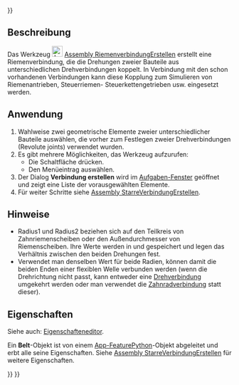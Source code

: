 <languages/>

{{UnfinishedDocu{{#translation:}}}}

{{Docnav/de
|[[Assembly_CreateJointGears/de|ZahnradverbindungErstellen]]
|[[Assembly_Preferences/de|Einstellungen]]
|[[Assembly_Workbench/de|Assembly]]
|IconL=Assembly_CreateJointGears.svg
|IconR=
|IconC=Workbench_Assembly.svg
}}

{{GuiCommand/de
|Name=Assembly CreateJointBelt
|Name/de=Assembly RiemenverbindungErstellen
|MenuLocation=Assembly → Zahnrad-/Riemenverbindung erstellen → Riemenverbindung erstellen
|Workbenches=[[Assembly_Workbench/de|Assembly]]
|Shortcut=
|Version=1.0
|SeeAlso=
}}

<span id="Description"></span>
==Beschreibung==

Das Werkzeug [[Image:Assembly_CreateJointBelt.svg|24px]] [[Assembly_CreateJointBelt/de|Assembly RiemenverbindungErstellen]] erstellt eine Riemenverbindung, die die Drehungen zweier Bauteile aus unterschiedlichen Drehverbindungen koppelt. In Verbindung mit den schon vorhandenen Verbindungen kann diese Kopplung zum Simulieren von Riemenantrieben, Steuerriemen- Steuerkettengetrieben usw. eingesetzt werden.

<span id="Usage"></span>
==Anwendung==

# Wahlweise zwei geometrische Elemente zweier unterschiedlicher Bauteile auswählen, die vorher zum Festlegen zweier Drehverbindungen (Revolute joints) verwendet wurden.
# Es gibt mehrere Möglichkeiten, das Werkzeug aufzurufen:
#* Die Schaltfläche {{Button|[[Image:Assembly_CreateJointBelt.svg|16px]] [[Assembly_CreateJointBelt/de|Riemenverbindung erstellen]]}} drücken.
#* Den Menüeintrag {{MenuCommand|Assembly →  Zahnrad-/Riemenverbindung erstellen →  [[Image:Assembly_CreateJointBelt.svg|16px]] Riemenverbindung erstellen}} auswählen.
# Der Dialog '''Verbindung erstellen''' wird im [[Task_panel/de|Aufgaben-Fenster]] geöffnet und zeigt eine Liste der vorausgewählten Elemente.
# Für weiter Schritte siehe [[Assembly_CreateJointFixed/de#Anwendung|Assembly StarreVerbindungErstellen]].

<span id="Notes"></span>
==Hinweise==

* Radius1 und Radius2 beziehen sich auf den Teilkreis von Zahnriemenscheiben oder den Außendurchmesser von Riemenscheiben. Ihre Werte werden in {{PropertyData/de|Distance}} und {{PropertyData/de|Distance2}} gespeichert und legen das Verhältnis zwischen den beiden Drehungen fest.
* Verwendet man denselben Wert für beide Radien, können damit die beiden Enden einer flexiblen Welle verbunden werden (wenn die Drehrichtung nicht passt, kann entweder eine [[Assembly_CreateJointRevolute/de|Drehverbindung]] umgekehrt werden oder man verwendet die [[Assembly_CreateJointGears/de|Zahnradverbindung]] statt dieser).

<span id="Properties"></span>
==Eigenschaften==

Siehe auch: [[Property_editor/de|Eigenschafteneditor]].

Ein '''Belt'''-Objekt ist von einem [[App_FeaturePython/de|App-FeaturePython]]-Objekt abgeleitet und erbt alle seine Eigenschaften. Siehe [[Assembly_CreateJointFixed/de#Eigenschaften|Assembly StarreVerbindungErstellen]] für weitere Eigenschaften.


{{Docnav/de
|[[Assembly_CreateJointGears/de|ZahnradverbindungErstellen]]
|[[Assembly_Preferences/de|Einstellungen]]
|[[Assembly_Workbench/de|Assembly]]
|IconL=Assembly_CreateJointGears.svg
|IconR=
|IconC=Workbench_Assembly.svg
}}

{{Assembly_Tools_navi{{#translation:}}}}
{{Userdocnavi{{#translation:}}}}